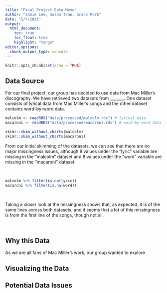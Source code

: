 ```yaml
---
title: "Final Project Data Memo"
author: "Jamie Lee, Susan Tran, Grace Park"
date: "5/7/2021"
output: 
  html_document:
    toc: true
    toc_float: true
    highlight: "tango"
editor_options: 
  chunk_output_type: console
---
```


```r
knitr::opts_chunk$set(echo = TRUE)
```

## Data Source

For our final project, our group has decided to use data from Mac Miller's discography. We have retrieved two datasets from \_\_\_\_\_\_\_. One dataset consists of lyrical data from Mac Miller's songs and the other dataset contains word-by-word data.

```r
malcolm <- readRDS("data/processed/malcolm.rds") # lyrical data
macaroni <- readRDS("data/processed/macaroni.rds") # word-by-word data

skimr::skim_without_charts(malcolm)
skimr::skim_without_charts(macaroni)
```

From our initial skimming of the datasets, we can see that there are no major missingness issues, although 8 values under the "lyric" variable are missing in the "malcolm" dataset and 8 values under the "word" variable are missing in the "macaroni" dataset.

<br>

```r
malcolm %>% filter(is.na(lyric))
macaroni %>% filter(is.na(word))
```

<br>

Taking a closer look at the missingness shows that, as expected, it is of the same lines across both datasets, and it seems that a lot of this missingness is from the first line of the songs, though not all.

<br>

## Why this Data

As we are all fans of Mac Miller's work, our group wanted to explore

## Visualizing the Data

## Potential Data Issues
